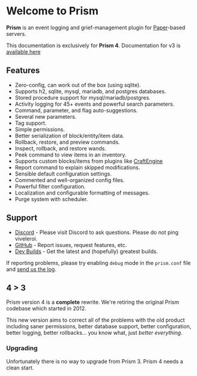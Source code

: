 # Welcome to Prism
 
**Prism** is an event logging and grief-management plugin for [Paper](https://papermc.io)-based servers.

This documentation is exclusively for **Prism 4**. Documentation for v3 is [available here](https://prism-bukkit.readthedocs.io/en/latest>)

## Features

- Zero-config, can work out of the box (using sqlite).
- Supports h2, sqlite, mysql, mariadb, and postgres databases.
- Stored procedure support for mysql/mariadb/postgres.
- Activity logging for 45+ events and powerful search parameters.
- Command, parameter, and flag auto-suggestions.
- Several new parameters.
- Tag support.
- Simple permissions.
- Better serialization of block/entity/item data.
- Rollback, restore, and preview commands.
- Inspect, rollback, and restore wands.
- Peek command to view items in an inventory.
- Supports custom blocks/items from plugins like [CraftEngine](https://modrinth.com/plugin/craftengine)
- Report command to explain skipped modifications.
- Sensible default configuration settings.
- Commented and well-organized config files.
- Powerful filter configuration.
- Localization and configurable formatting of messages.
- Purge system with scheduler.

## Support

- [Discord](http://discord.prism-mc.org) - Please visit Discord to ask questions. Please do not ping viveleroi.
- [GitHub](https://github.com/prism/prism) - Report issues, request features, etc.
- [Dev Builds](https://ci.prism-mc.org/job/prism/) - Get the latest and (hopefully) greatest builds.

If reporting problems, please try enabling `debug` mode in the `prism.conf` file and [send us the log](https://mclo.gs/).

## 4 > 3

Prism version 4 is a **complete** rewrite. We're retiring the original Prism codebase which started in 2012.

This new version aims to correct all of the problems with the old product including saner permissions, better database support, better configuration, better logging, better rollbacks... you know what, just _better everything_.

### Upgrading

Unfortunately there is no way to upgrade from Prism 3. Prism 4 needs a clean start.

